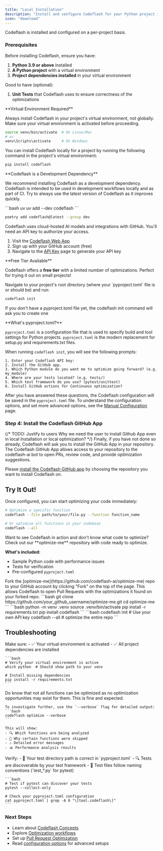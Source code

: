 ```yaml
---
title: "Local Installation"
description: "Install and configure Codeflash for your Python project in minutes"
icon: "download"
---
```


Codeflash is installed and configured on a per-project basis.

### Prerequisites

Before installing Codeflash, ensure you have:

1. **Python 3.9 or above** installed
2. **A Python project** with a virtual environment
3. **Project dependencies installed** in your virtual environment

Good to have (optional):
1. **Unit Tests** that Codeflash uses to ensure correctness of the optimizations

<Warning>
**Virtual Environment Required**

Always install Codeflash in your project's virtual environment, not globally. Make sure your virtual environment is activated before proceeding.

```bash
source venv/bin/activate  # On Linux/Mac
# or
venv\Scripts\activate     # On Windows
```
</Warning>
<Steps>
<Step title="Install Codeflash">

You can install Codeflash locally for a project by running the following command in the project's virtual environment:
```bash
pip install codeflash
```

<Tip>
**Codeflash is a Development Dependency**

We recommend installing Codeflash as a development dependency.
Codeflash is intended to be used in development workflows locally and as part of CI.
Try to always use the latest version of Codeflash as it improves quickly.

<CodeGroup>
```bash uv
uv add --dev codeflash
```

```bash poetry
poetry add codeflash@latest --group dev
```
</CodeGroup>
</Tip>
</Step>

<Step title="Generate a Codeflash API Key">
Codeflash uses cloud-hosted AI models and integrations with GitHub. You'll need an API key to authorize your access.

1. Visit the [Codeflash Web App](https://app.codeflash.ai/)
2. Sign up with your GitHub account (free)
3. Navigate to the [API Key](https://app.codeflash.ai/app/apikeys) page to generate your API key

<Note>
**Free Tier Available**

Codeflash offers a **free tier** with a limited number of optimizations. Perfect for trying it out on small projects!
</Note>
</Step>

<Step title="Run Automatic Configuration">
Navigate to your project's root directory (where your `pyproject.toml` file is or should be) and run:

```bash
codeflash init
```

If you don't have a pyproject.toml file yet, the codeflash init command will ask you to create one

<Info>
**What's pyproject.toml?**

`pyproject.toml` is a configuration file that is used to specify build and tool settings for Python projects.
`pyproject.toml` is the modern replacement for setup.py and requirements.txt files.
</Info>

When running `codeflash init`, you will see the following prompts:

```text
1. Enter your Codeflash API key:
2. Install the GitHub app.
3. Which Python module do you want me to optimize going forward? (e.g. my_module)
4. Where are your tests located? (e.g. tests/)
5. Which test framework do you use? (pytest/unittest)
6. Install GitHub actions for Continuous optimization?
```
</Step>
</Steps>

After you have answered these questions, the Codeflash configuration will be saved in the `pyproject.toml` file.
To understand the configuration options, and set more advanced options, see the [Manual Configuration](/configuration) page.

### Step 4: Install the Codeflash GitHub App

{/* TODO: Justify to users Why we need the user to install Github App even in local Installation or local optimization? */}
Finally, if you have not done so already, Codeflash will ask you to install the GitHub App in your repository.
The Codeflash GitHub App allows access to your repository to the codeflash-ai bot to open PRs, review code, and provide optimization suggestions.

Please [install the Codeflash GitHub
app](https://github.com/apps/codeflash-ai/installations/select_target) by choosing the repository you want to install
Codeflash on.

## Try It Out!

<Tabs>
<Tab title="Quick Start">
Once configured, you can start optimizing your code immediately:

```bash
# Optimize a specific function
codeflash --file path/to/your/file.py --function function_name

# Or optimize all functions in your codebase
codeflash --all
```

</Tab>

<Tab title="Optimize Example Project">
<Card title="🚀 Try optimizing our example repository" icon="github" href="https://github.com/codeflash-ai/optimize-me">
  Want to see Codeflash in action and don't know what code to optimize? Check out our **optimize-me** repository with code ready to optimize.
  
  **What's included:**
  - Sample Python code with performance issues
  - Tests for verification  
  - Pre-configured `pyproject.toml`
</Card>

<Steps>
  <Step title="Fork the Repository">
    Fork the [optimize-me](https://github.com/codeflash-ai/optimize-me) repo to your GitHub account by clicking "Fork" on the top of the page. This allows Codeflash to open Pull Requests with the optimizations it found on your forked repo.
  </Step>
<Step title="Clone the Forked Repository">
```bash
git clone https://github.com/your_github_username/optimize-me.git
cd optimize-me
```
</Step>

<Step title="Set Up Environment">
```bash
python -m venv .venv
source .venv/bin/activate
pip install -r requirements.txt
pip install codeflash
```
</Step>

<Step title="Run Codeflash">
```bash
codeflash init  # Use your own API key
codeflash --all # optimize the entire repo
```
</Step>
</Steps>
</Tab>
</Tabs>

## Troubleshooting

<AccordionGroup>
  <Accordion title="📦 Module not found errors">
    Make sure:
    - ✅ Your virtual environment is activated
    - ✅ All project dependencies are installed
    
    ```bash
    # Verify your virtual environment is active
    which python  # Should show path to your venv
    
    # Install missing dependencies
    pip install -r requirements.txt
    ```
  </Accordion>

  <Accordion title="🧪 No optimizations found or debugging issues">
    Do know that not all functions can be optimized as no optimization opportunities may exist for them. This is fine and expected.

    To investigate further, use the `--verbose` flag for detailed output:
    ```bash
    codeflash optimize --verbose
    ```
    
    This will show:
    - 🔍 Which functions are being analyzed
    - 🚫 Why certain functions were skipped
    - ⚠️ Detailed error messages
    - 📊 Performance analysis results

  </Accordion>

  <Accordion title="🔍 No tests found errors">
    Verify:
    - 📁 Your test directory path is correct in `pyproject.toml`
    - 🔍 Tests are discoverable by your test framework
    - 📝 Test files follow naming conventions (`test_*.py` for pytest)
    
    ```bash
    # Test if pytest can discover your tests
    pytest --collect-only
    
    # Check your pyproject.toml configuration
    cat pyproject.toml | grep -A 8 "\[tool.codeflash\]"
    ```
  </Accordion>
</AccordionGroup>


### Next Steps

- Learn about [Codeflash Concepts](/codeflash-concepts/how-codeflash-works)
- Explore [Optimization workflows](/optimizing-with-codeflash/one-function)
- Set up [Pull Request Optimization](/optimizing-with-codeflash/codeflash-github-actions)
- Read [configuration options](/configuration) for advanced setups

